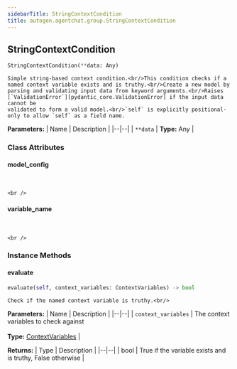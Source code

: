 ```yaml
---
sidebarTitle: StringContextCondition
title: autogen.agentchat.group.StringContextCondition
---
```

<h2 id="autogen.agentchat.group.StringContextCondition" class="doc doc-heading">
    <code class="doc-symbol doc-symbol-heading doc-symbol-class"></code>
    <span class="doc doc-object-name doc-class-name">StringContextCondition</span>
</h2>

```python
StringContextCondition(**data: Any)
```

    Simple string-based context condition.<br/>This condition checks if a named context variable exists and is truthy.<br/>Create a new model by parsing and validating input data from keyword arguments.<br/>Raises [`ValidationError`][pydantic_core.ValidationError] if the input data cannot be
    validated to form a valid model.<br/>`self` is explicitly positional-only to allow `self` as a field name.

<b>Parameters:</b>
| Name | Description |
|--|--|
| `**data` | **Type:** Any |

### Class Attributes

<code class="doc-symbol doc-symbol-heading doc-symbol-attribute"></code>
#### model_config
<br />

    <br />

<code class="doc-symbol doc-symbol-heading doc-symbol-attribute"></code>
#### variable_name
<br />

    <br />

### Instance Methods

<code class="doc-symbol doc-symbol-heading doc-symbol-method"></code>
#### evaluate

```python
evaluate(self, context_variables: ContextVariables) -> bool
```

    Check if the named context variable is truthy.<br/>

<b>Parameters:</b>
| Name | Description |
|--|--|
| `context_variables` | The context variables to check against<br/><br/>**Type:** [ContextVariables](/docs/api-reference/autogen/agentchat/group/context_variables/ContextVariables) |

<b>Returns:</b>
| Type | Description |
|--|--|
| bool | True if the variable exists and is truthy, False otherwise |

<br />
